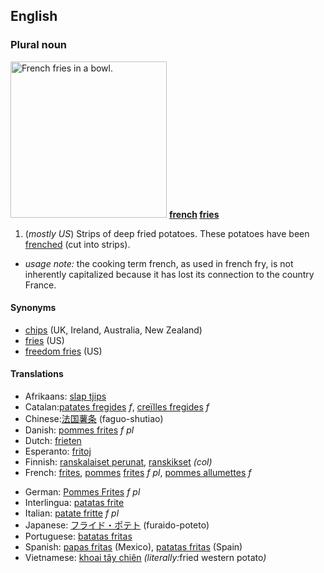 ==English==
===Plural noun===
{{wikipedia}}
[[Image:Pommes-1.jpg|right|250px|French fries in a bowl.]]
'''[[french]] [[fries]]'''
#(''mostly US'') Strips of deep fried potatoes.  These potatoes have been [[frenched]] (cut into strips).

*''usage note:'' the cooking term french, as used in french fry, is not inherently capitalized because it has lost its connection to the country France.

====Synonyms====
*[[chips]] (UK, Ireland, Australia, New Zealand)
*[[fries]] (US)
*[[freedom fries]] (US)

====Translations====
{{top}}
*Afrikaans: [[slap tjips]]
*Catalan:[[patates fregides]] ''f'', [[creïlles fregides]] ''f''
*Chinese:[[法国薯条]] (faguo-shutiao)
*Danish: [[pommes frites]] ''f pl''
*Dutch: [[frieten]]
*Esperanto: [[fritoj]]
*Finnish: [[ranskalaiset perunat]], [[ranskikset]] ''(col)''
*French: [[frites]], [[pomme]]s [[frites]] ''f pl'', [[pommes allumettes]] ''f''
{{mid}}
*German: [[Pommes Frites]] ''f pl''
*Interlingua: [[patatas frite]]
*Italian: [[patate fritte]] ''f pl''
*Japanese: [[フライド・ポテト]] (furaido-poteto)
*Portuguese: [[batatas fritas]]
*Spanish: [[papas fritas]] (Mexico), [[patatas fritas]] (Spain)
*Vietnamese: [[khoai tây chiên]] ''(literally: ''fried western potato'')''
{{bottom}}